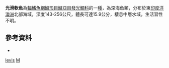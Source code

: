 {{Speciesbox
| taxon = Malakichthys levis
| binomial_authority = [[Yamanoue|Yamanoue]] & [[Matsuura|Matsuura]], 2002
| status = NE
| status_system = IUCN3.1
}}

'''光滑軟魚'''為[[輻鰭魚綱|輻鰭魚綱]][[鱸形目|鱸形目]][[鱸亞目|鱸亞目]][[發光鯛科|發光鯛科]]的一[[種|種]]，為深海魚類，分布於東[[印度洋|印度洋]][[澳洲|澳洲]]北部海域，深度143-256公尺，體長可達15.9公分，棲息中層水域，生活習性不明。

==參考資料==
*{{FishBase_species|genus=Malakichthys|species=levis|year=2016|month=8}}

{{鱸形目小作品}}

{{Taxonbar}}
[[Category:軟魚屬|levis]]
[[Category:2002年描述的魚類|M]]